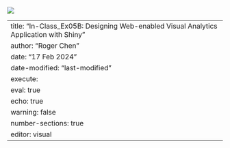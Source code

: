 ![](images/clipboard-2978556185.png)

---
title: "In-Class_Ex05B: Designing Web-enabled Visual Analytics Application with Shiny"
author: "Roger Chen"
date: "17 Feb 2024"
date-modified: "last-modified"
execute: 
  eval: true
  echo: true
  warning: false
number-sections: true
editor: visual
---
